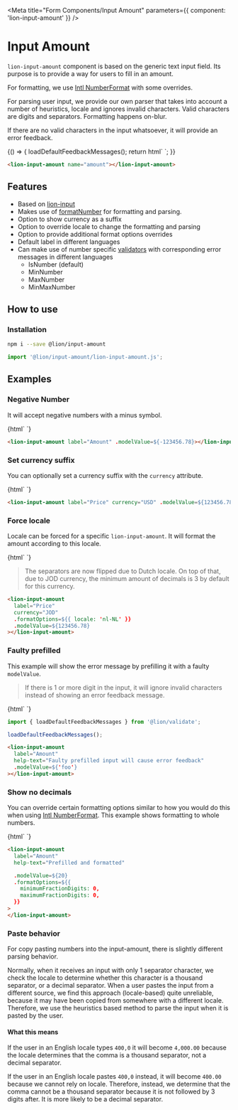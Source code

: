 

<Meta title="Form Components/Input Amount" parameters={{ component: 'lion-input-amount' }} />

# Input Amount

`lion-input-amount` component is based on the generic text input field. Its purpose is to provide a way for users to fill in an amount.

For formatting, we use <a href="https://developer.mozilla.org/en-US/docs/Web/JavaScript/Reference/Global_Objects/NumberFormat" target="_blank">Intl NumberFormat</a> with some overrides.

For parsing user input, we provide our own parser that takes into account a number of heuristics, locale and ignores invalid characters.
Valid characters are digits and separators. Formatting happens on-blur.

If there are no valid characters in the input whatsoever, it will provide an error feedback.

<Story name="Default">
  {() => {
    loadDefaultFeedbackMessages();
    return html`
      <lion-input-amount name="amount" currency="USD"></lion-input-amount>
    `;
  }}
</Story>

```html
<lion-input-amount name="amount"></lion-input-amount>
```

## Features

- Based on [lion-input](?path=/docs/form-system-overview)
- Makes use of [formatNumber](?path=/docs/localize-system-numbers) for formatting and parsing.
- Option to show currency as a suffix
- Option to override locale to change the formatting and parsing
- Option to provide additional format options overrides
- Default label in different languages
- Can make use of number specific [validators](?path=/docs/form-system-validate-system) with corresponding error messages in different languages
  - IsNumber (default)
  - MinNumber
  - MaxNumber
  - MinMaxNumber

## How to use

### Installation

```sh
npm i --save @lion/input-amount
```

```js
import '@lion/input-amount/lion-input-amount.js';
```

## Examples

### Negative Number

It will accept negative numbers with a minus symbol.

<Story name="Negative number">
  {html`
    <lion-input-amount label="Amount" .modelValue=${-123456.78}></lion-input-amount>
  `}
</Story>

```html
<lion-input-amount label="Amount" .modelValue=${-123456.78}></lion-input-amount>
```

### Set currency suffix

You can optionally set a currency suffix with the `currency` attribute.

<Story name="Currency suffix">
  {html`
    <lion-input-amount label="Price" currency="USD" .modelValue=${123456.78}></lion-input-amount>
  `}
</Story>

```html
<lion-input-amount label="Price" currency="USD" .modelValue=${123456.78}></lion-input-amount>
```

### Force locale

Locale can be forced for a specific `lion-input-amount`. It will format the amount according to this locale.

<Story name="Force locale">
  {html`
    <lion-input-amount
      label="Price"
      currency="JOD"
      .formatOptions=${{ locale: 'nl-NL' }}
      .modelValue=${123456.78}
    ></lion-input-amount>
  `}
</Story>

> The separators are now flipped due to Dutch locale. On top of that, due to JOD currency, the minimum amount of decimals is 3 by default for this currency.

```html
<lion-input-amount
  label="Price"
  currency="JOD"
  .formatOptions=${{ locale: 'nl-NL' }}
  .modelValue=${123456.78}
></lion-input-amount>
```

### Faulty prefilled

This example will show the error message by prefilling it with a faulty `modelValue`.

> If there is 1 or more digit in the input, it will ignore invalid characters instead of showing an error feedback message.

<Story name="Faulty prefilled">
  {html`
    <lion-input-amount
      label="Amount"
      help-text="Faulty prefilled input will cause error feedback"
      .modelValue=${'foo'}
    ></lion-input-amount>
  `}
</Story>

```js
import { loadDefaultFeedbackMessages } from '@lion/validate';

loadDefaultFeedbackMessages();
```

```html
<lion-input-amount
  label="Amount"
  help-text="Faulty prefilled input will cause error feedback"
  .modelValue=${'foo'}
></lion-input-amount>
```

### Show no decimals

You can override certain formatting options similar to how you would do this when using <a href="https://developer.mozilla.org/en-US/docs/Web/JavaScript/Reference/Global_Objects/NumberFormat" target="_blank">Intl NumberFormat</a>.
This example shows formatting to whole numbers.

<Story name="No decimals">
  {html`
    <lion-input-amount
      label="Amount"
      help-text="Prefilled and formatted"
      .formatOptions=${{
        minimumFractionDigits: 0,
        maximumFractionDigits: 0,
      }}
      .modelValue=${20}
    >
    </lion-input-amount>
  `}
</Story>

```html
<lion-input-amount
  label="Amount"
  help-text="Prefilled and formatted"

  .modelValue=${20}
  .formatOptions=${{
    minimumFractionDigits: 0,
    maximumFractionDigits: 0,
  }}
>
</lion-input-amount>
```

### Paste behavior

For copy pasting numbers into the input-amount, there is slightly different parsing behavior.

Normally, when it receives an input with only 1 separator character, we check the locale to determine whether this character is a thousand separator, or a decimal separator.
When a user pastes the input from a different source, we find this approach (locale-based) quite unreliable, because it may have been copied from somewhere with a different locale.
Therefore, we use the heuristics based method to parse the input when it is pasted by the user.

#### What this means

If the user in an English locale types `400,0` it will become `4,000.00`
because the locale determines that the comma is a thousand separator, not a decimal separator.

If the user in an English locale pastes `400,0` instead, it will become `400.00` because we cannot rely on locale.
Therefore, instead, we determine that the comma cannot be a thousand separator because it is not followed by 3 digits after.
It is more likely to be a decimal separator.
